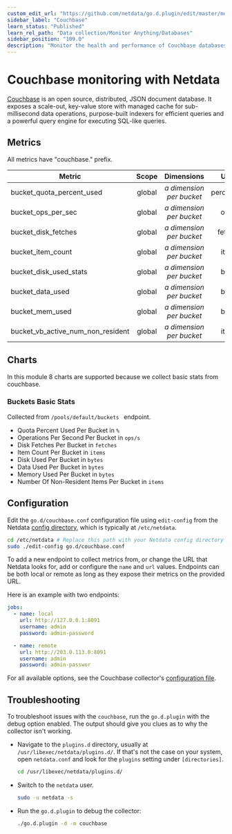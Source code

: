 ```yaml
---
custom_edit_url: "https://github.com/netdata/go.d.plugin/edit/master/modules/couchbase/README.md"
sidebar_label: "Couchbase"
learn_status: "Published"
learn_rel_path: "Data collection/Monitor Anything/Databases"
sidebar_position: "109.0"
description: "Monitor the health and performance of Couchbase databases with zero configuration, per-second metric granularity, and interactive visualizations."
---
```



# Couchbase monitoring with Netdata

[Couchbase](https://www.couchbase.com/) is an open source, distributed, JSON document database. It exposes a scale-out,
key-value store with managed cache for sub-millisecond data operations, purpose-built indexers for efficient queries and
a powerful query engine for executing SQL-like queries.

## Metrics

All metrics have "couchbase." prefix.

| Metric                            | Scope  |          Dimensions           |   Units    |
|-----------------------------------|:------:|:-----------------------------:|:----------:|
| bucket_quota_percent_used         | global | <i>a dimension per bucket</i> | percentage |
| bucket_ops_per_sec                | global | <i>a dimension per bucket</i> |   ops/s    |
| bucket_disk_fetches               | global | <i>a dimension per bucket</i> |  fetches   |
| bucket_item_count                 | global | <i>a dimension per bucket</i> |   items    |
| bucket_disk_used_stats            | global | <i>a dimension per bucket</i> |   bytes    |
| bucket_data_used                  | global | <i>a dimension per bucket</i> |   bytes    |
| bucket_mem_used                   | global | <i>a dimension per bucket</i> |   bytes    |
| bucket_vb_active_num_non_resident | global | <i>a dimension per bucket</i> |   items    |

## Charts

In this module 8 charts are supported because we collect basic stats from couchbase.

### Buckets Basic Stats

Collected from `/pools/default/buckets ` endpoint.

- Quota Percent Used Per Bucket in `%`
- Operations Per Second Per Bucket in `ops/s`
- Disk Fetches Per Bucket in `fetches`
- Item Count Per Bucket in `items`
- Disk Used Per Bucket in `bytes`
- Data Used Per Bucket in `bytes`
- Memory Used Per Bucket in `bytes`
- Number Of Non-Resident Items Per Bucket in `items`

## Configuration

Edit the `go.d/couchbase.conf` configuration file using `edit-config` from the
Netdata [config directory](https://learn.netdata.cloud/docs/configure/nodes), which is typically at `/etc/netdata`.

```bash
cd /etc/netdata # Replace this path with your Netdata config directory
sudo ./edit-config go.d/couchbase.conf
```

To add a new endpoint to collect metrics from, or change the URL that Netdata looks for, add or configure the `name` and
`url` values. Endpoints can be both local or remote as long as they expose their metrics on the provided URL.

Here is an example with two endpoints:

```yaml
jobs:
  - name: local
    url: http://127.0.0.1:8091
    username: admin
    password: admin-password

  - name: remote
    url: http://203.0.113.0:8091
    username: admin
    password: admin-passwor
```

For all available options, see the Couchbase
collector's [configuration file](https://github.com/netdata/go.d.plugin/blob/master/config/go.d/couchbase.conf).

## Troubleshooting

To troubleshoot issues with the `couchbase`, run the `go.d.plugin` with the debug option enabled. The output should give
you clues as to why the collector isn't working.

- Navigate to the `plugins.d` directory, usually at `/usr/libexec/netdata/plugins.d/`. If that's not the case on
  your system, open `netdata.conf` and look for the `plugins` setting under `[directories]`.

  ```bash
  cd /usr/libexec/netdata/plugins.d/
  ```

- Switch to the `netdata` user.

  ```bash
  sudo -u netdata -s
  ```

- Run the `go.d.plugin` to debug the collector:

  ```bash
  ./go.d.plugin -d -m couchbase
  ```

